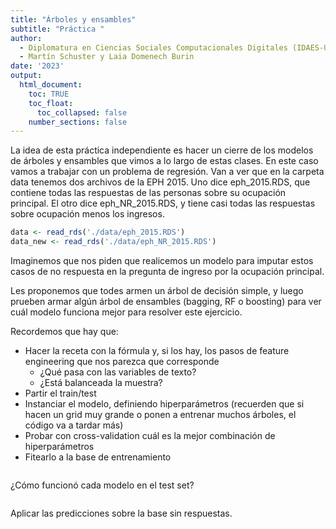 ```yaml
---
title: "Árboles y ensambles"
subtitle: "Práctica "
author: 
  - Diplomatura en Ciencias Sociales Computacionales Digitales (IDAES-UNSAM)
  - Martín Schuster y Laia Domenech Burin
date: '2023'
output: 
  html_document:
    toc: TRUE
    toc_float:
      toc_collapsed: false
    number_sections: false
---
```


La idea de esta práctica independiente es hacer un cierre de los modelos de árboles y ensambles que vimos a lo largo de estas clases. En este caso vamos a trabajar con un problema de regresión. Van a ver que en la carpeta data tenemos dos archivos de la EPH 2015. Uno dice eph_2015.RDS, que contiene todas las respuestas de las personas sobre su ocupación principal. El otro dice eph_NR_2015.RDS, y tiene casi todas las respuestas sobre ocupación menos los ingresos.

```r
data <- read_rds('./data/eph_2015.RDS')
data_new <- read_rds('./data/eph_NR_2015.RDS')
```

Imaginemos que nos piden que realicemos un modelo para imputar estos casos de no respuesta en la pregunta de ingreso por la ocupación principal.

Les proponemos que todes armen un árbol de decisión simple, y luego prueben armar algún árbol de ensambles (bagging, RF o boosting) para ver cuál modelo funciona mejor para resolver este ejercicio.

Recordemos que hay que:

-   Hacer la receta con la fórmula y, si los hay, los pasos de feature engineering que nos parezca que corresponde
    -   ¿Qué pasa con las variables de texto?
    -   ¿Está balanceada la muestra?
-   Partir el train/test
-   Instanciar el modelo, definiendo hiperparámetros (recuerden que si hacen un grid muy grande o ponen a entrenar muchos árboles, el código va a tardar más)
-   Probar con cross-validation cuál es la mejor combinación de hiperparámetros
-   Fitearlo a la base de entrenamiento

```r
```

¿Cómo funcionó cada modelo en el test set?

```r

```

Aplicar las predicciones sobre la base sin respuestas.

```r

```
